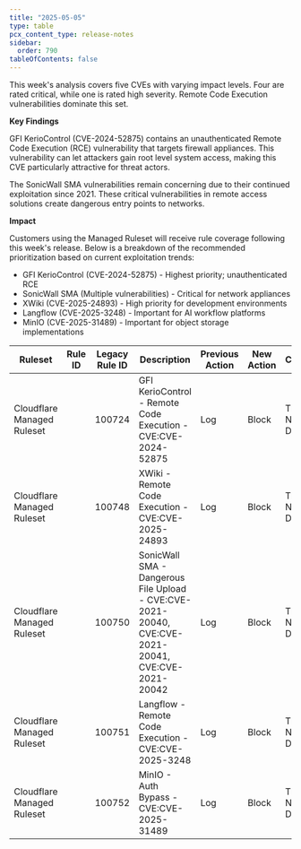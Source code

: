 ```yaml
---
title: "2025-05-05"
type: table
pcx_content_type: release-notes
sidebar:
  order: 790
tableOfContents: false
---
```



This week's analysis covers five CVEs with varying impact levels. Four are rated critical, while one is rated high severity. Remote Code Execution vulnerabilities dominate this set.

**Key Findings**

GFI KerioControl (CVE-2024-52875) contains an unauthenticated Remote Code Execution (RCE) vulnerability that targets firewall appliances. This vulnerability can let attackers gain root level system access, making this CVE particularly attractive for threat actors.

The SonicWall SMA vulnerabilities remain concerning due to their continued exploitation since 2021. These critical vulnerabilities in remote access solutions create dangerous entry points to networks.

**Impact**

Customers using the Managed Ruleset will receive rule coverage following this week's release. Below is a breakdown of the recommended prioritization based on current exploitation trends:

- GFI KerioControl (CVE-2024-52875) - Highest priority; unauthenticated RCE
- SonicWall SMA (Multiple vulnerabilities) - Critical for network appliances
- XWiki (CVE-2025-24893) - High priority for development environments
- Langflow (CVE-2025-3248) - Important for AI workflow platforms
- MinIO (CVE-2025-31489) - Important for object storage implementations

<table style="width: 100%">
	<thead>
		<tr>
			<th>Ruleset</th>
			<th>Rule ID</th>
			<th>Legacy Rule ID</th>
			<th>Description</th>
			<th>Previous Action</th>
			<th>New Action</th>
			<th>Comments</th>
		</tr>
	</thead>
	<tbody>
		<tr>
			<td>Cloudflare Managed Ruleset</td>
			<td>
				<RuleID id="921660147baa48eaa9151077d0b7a392" />
			</td>
			<td>100724</td>
			<td>GFI KerioControl - Remote Code Execution - CVE:CVE-2024-52875</td>
			<td>Log</td>
			<td>Block</td>
			<td>This is a New Detection</td>
		</tr>
		<tr>
			<td>Cloudflare Managed Ruleset</td>
			<td>
				<RuleID id="a3900934273b4a488111f810717a9e42" />
			</td>
			<td>100748</td>
			<td>XWiki - Remote Code Execution - CVE:CVE-2025-24893</td>
			<td>Log</td>
			<td>Block</td>
			<td>This is a New Detection</td>
		</tr>
		<tr>
			<td>Cloudflare Managed Ruleset</td>
			<td>
				<RuleID id="616ad0e03892473191ca1df4e9cf745d" />
			</td>
			<td>100750</td>
			<td>SonicWall SMA - Dangerous File Upload - CVE:CVE-2021-20040, CVE:CVE-2021-20041, CVE:CVE-2021-20042</td>
			<td>Log</td>
			<td>Block</td>
			<td>This is a New Detection</td>
		</tr>
		<tr>
			<td>Cloudflare Managed Ruleset</td>
			<td>
				<RuleID id="1a11fbe84b49451193ee1ee6d29da333" />
			</td>
			<td>100751</td>
			<td>Langflow - Remote Code Execution - CVE:CVE-2025-3248</td>
			<td>Log</td>
			<td>Block</td>
			<td>This is a New Detection</td>
		</tr>
		<tr>
			<td>Cloudflare Managed Ruleset</td>
			<td>
				<RuleID id="5eb7ed601e6844828b9bdb05caa7b208" />
			</td>
			<td>100752</td>
			<td>MinIO - Auth Bypass - CVE:CVE-2025-31489</td>
			<td>Log</td>
			<td>Block</td>
			<td>This is a New Detection</td>
		</tr>
	</tbody>
</table>
